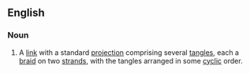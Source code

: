 ==English==
{{wikipedia}}
===Noun===
{{en-noun}}
# {{context|topology}} A [[link]] with a standard [[projection]] comprising several [[tangle]]s, each a [[braid]] on two [[strand]]s, with the tangles arranged in some [[cyclic]] order.